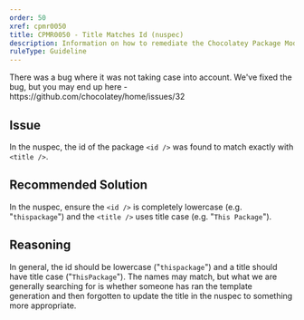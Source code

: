 ```yaml
---
order: 50
xref: cpmr0050
title: CPMR0050 - Title Matches Id (nuspec)
description: Information on how to remediate the Chocolatey Package Moderation Rule 0050
ruleType: Guideline
---
```


<PackageValidatorRuleGuideline />

<Callout type="warning">
    There was a bug where it was not taking case into account. We've fixed the bug, but you may end up here - https://github.com/chocolatey/home/issues/32
</Callout>

## Issue

In the nuspec, the id of the package `<id />` was found to match exactly with `<title />`.

## Recommended Solution

In the nuspec, ensure the `<id />` is completely lowercase (e.g. "`thispackage`") and the `<title />` uses title case (e.g. "`This Package`").

## Reasoning

In general, the id should be lowercase ("`thispackage`") and a title should have title case ("`ThisPackage`"). The names may match, but what we are generally searching for is whether someone has ran the template generation and then forgotten to update the title in the nuspec to something more appropriate.